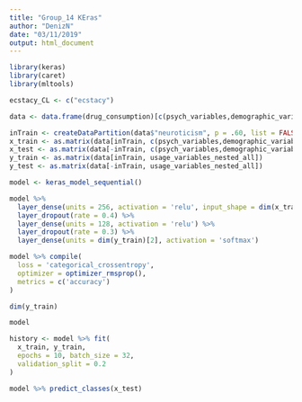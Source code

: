 ```yaml
---
title: "Group_14 KEras"
author: "DenizN"
date: "03/11/2019"
output: html_document
---
```


```r
library(keras)
library(caret)
library(mltools)

ecstacy_CL <- c("ecstacy")

data <- data.frame(drug_consumption)[c(psych_variables,demographic_variables,usage_variables_nested_all)]

inTrain <- createDataPartition(data$"neuroticism", p = .60, list = FALSE)
x_train <- as.matrix(data[inTrain, c(psych_variables,demographic_variables)])
x_test <- as.matrix(data[-inTrain, c(psych_variables,demographic_variables)])
y_train <- as.matrix(data[inTrain, usage_variables_nested_all])
y_test <- as.matrix(data[-inTrain, usage_variables_nested_all])

```



```r
model <- keras_model_sequential() 

model %>% 
  layer_dense(units = 256, activation = 'relu', input_shape = dim(x_train)[2]) %>% 
  layer_dropout(rate = 0.4) %>% 
  layer_dense(units = 128, activation = 'relu') %>%
  layer_dropout(rate = 0.3) %>%
  layer_dense(units = dim(y_train)[2], activation = 'softmax')

```

```r
model %>% compile(
  loss = 'categorical_crossentropy',
  optimizer = optimizer_rmsprop(),
  metrics = c('accuracy')
)
```

```r
dim(y_train)
```

```r
model
```


```r
history <- model %>% fit(
  x_train, y_train, 
  epochs = 10, batch_size = 32, 
  validation_split = 0.2
)
```


```r
model %>% predict_classes(x_test)
```


